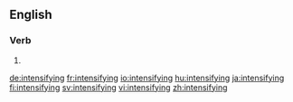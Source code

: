 ==English==

===Verb===
{{head|en|present participle}}

# {{present participle of|intensify|lang=en|nocat=1}}

[[de:intensifying]]
[[fr:intensifying]]
[[io:intensifying]]
[[hu:intensifying]]
[[ja:intensifying]]
[[fi:intensifying]]
[[sv:intensifying]]
[[vi:intensifying]]
[[zh:intensifying]]